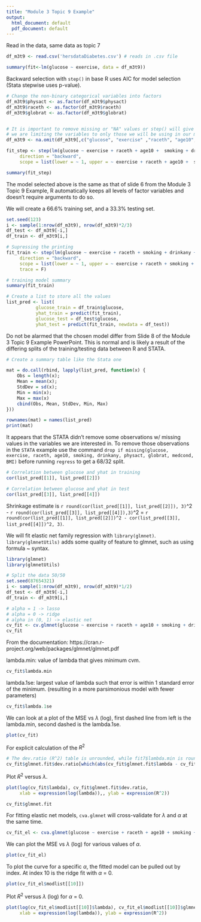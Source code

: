 ```yaml
---
title: "Module 3 Topic 9 Example"
output:
  html_document: default
  pdf_document: default
---
```



Read in the data, same data as topic 7
```r
df_m3t9 <- read.csv('hersdataDiabetes.csv') # reads in .csv file
```

```r
summary(fit<-lm(glucose ~ exercise, data = df_m3t9))
```
Backward selection with `step()` in base R uses AIC for model selection (Stata stepwise uses p-value). 

```r
# Change the non-binary categorical variables into factors
df_m3t9$physact <- as.factor(df_m3t9$physact)
df_m3t9$raceth <- as.factor(df_m3t9$raceth)
df_m3t9$globrat <- as.factor(df_m3t9$globrat)


# It is important to remove missing or "NA" values or step() will give warning messages
# we are limiting the variables to only those we will be using in our model
df_m3t9 <- na.omit(df_m3t9[,c("glucose", "exercise" ,"raceth", "age10", "smoking", "drinkany", "physact" ,"globrat", "medcond", "BMI")])

fit_step <- step(lm(glucose ~ exercise + raceth + age10 +  smoking + drinkany + physact + globrat + medcond + BMI, data = df_m3t9),
     direction = "backward",
     scope = list(lower = ~ 1, upper = ~ exercise + raceth + age10 +  smoking + drinkany + physact + globrat + medcond + BMI))
```

```r
summary(fit_step)
```
The model selected above is the same as that of slide 6 from the Module 3 Topic 9 Example, R automatically keeps all levels of factor variables and doesn't require arguments to do so.


We will create a 66.6% training set, and a 33.3% testing set.
```r
set.seed(123)
i <- sample(1:nrow(df_m3t9), nrow(df_m3t9)*2/3)
df_test <- df_m3t9[-i,]
df_train <- df_m3t9[i,]

# Supressing the printing
fit_train <- step(lm(glucose ~ exercise + raceth + smoking + drinkany + physact + globrat + medcond, data = df_train),
     direction = "backward",
     scope = list(lower = ~ 1, upper = ~ exercise + raceth + smoking + drinkany + physact + globrat + medcond),
     trace = F)

# training model summary
summary(fit_train)

# Create a list to store all the values
list_pred <- list(
           glucose_train = df_train$glucose,
           yhat_train = predict(fit_train),
           glucose_test = df_test$glucose,
           yhat_test = predict(fit_train, newdata = df_test))

```

Do not be alarmed that the chosen model differ from Slide 8 of the Module 3 Topic 9 Example PowerPoint. This is normal and is likely a result of the differing splits of the training/testing data between R and STATA.

```r
# Create a summary table like the Stata one

mat = do.call(rbind, lapply(list_pred, function(x) {
    Obs = length(x);
    Mean = mean(x);
    StdDev = sd(x);
    Min = min(x);
    Max = max(x)
    cbind(Obs, Mean, StdDev, Min, Max)
}))

rownames(mat) = names(list_pred)
print(mat)

```

It appears that the STATA didn't remove some observations w/ missing values in the variables we are interested in. To remove those observations in the `STATA` example use the command `drop if missing(glucose, exercise, raceth, age10, smoking, drinkany, physact, globrat, medcond, BMI)` before running `regress` to get a 68/32 split.

```r
# Correlation between glucose and yhat in training
cor(list_pred[[1]], list_pred[[2]])
```

```r
# Correlation between glucose and yhat in test
cor(list_pred[[3]], list_pred[[4]])
```

Shrinkage estimate is `r round(cor(list_pred[[1]], list_pred[[2]]), 3)`^2 - `r round(cor(list_pred[[3]], list_pred[[4]]),3)`^2 = `r round(cor(list_pred[[1]], list_pred[[2]])^2 - cor(list_pred[[3]], list_pred[[4]])^2, 3)`.

We will fit elastic net family regression with `library(glmnet)`. `library(glmnetUtils)` adds some quality of feature to glmnet, such as using formula ~ syntax. 
```r
library(glmnet)
library(glmnetUtils)

# Split the data 50/50
set.seed(87654321)
i <- sample(1:nrow(df_m3t9), nrow(df_m3t9)*1/2)
df_test <- df_m3t9[-i,]
df_train <- df_m3t9[i,]

# alpha = 1 -> lasso
# alpha = 0 -> ridge
# alpha in (0, 1) -> elastic net
cv_fit <- cv.glmnet(glucose ~ exercise + raceth + age10 + smoking + drinkany + physact + globrat + medcond + BMI, data = df_train, nfolds = 10, alpha = 1)
cv_fit
```

From the documentation: https://cran.r-project.org/web/packages/glmnet/glmnet.pdf

lambda.min: value of lambda that gives minimum cvm.

```r
cv_fit$lambda.min
```
lambda.1se: largest value of lambda such that error is within 1 standard error of the minimum. (resulting in a more parsimonious model with fewer parameters)

```r
cv_fit$lambda.1se
```
We can look at a plot of the MSE vs $\lambda$ (log), first dashed line from left is the lambda.min, second dashed is the lambda.1se.

```r
plot(cv_fit)
```

For explicit calculation of the $R^2$
```r
# The dev.ratio (R^2) table is unrounded, while fit7$lambda.min is rounded to 6 digits, set a tolerance to select the correct index.
cv_fit$glmnet.fit$dev.ratio[which(abs(cv_fit$glmnet.fit$lambda - cv_fit$lambda.min) < 1e-5)]
```


Plot $R^2$ versus $\lambda$. 

```r
plot(log(cv_fit$lambda), cv_fit$glmnet.fit$dev.ratio,
     xlab = expression(log(lambda)),, ylab = expression(R^2))
```

```r
cv_fit$glmnet.fit
```

For fitting elastic net models, `cva.glmnet` will cross-validate for $\lambda$ and $\alpha$ at the same time.

```r
cv_fit_el <- cva.glmnet(glucose ~ exercise + raceth + age10 + smoking + drinkany + physact + globrat + medcond + BMI, data = df_train, nfolds = 10)

```

We can plot the MSE vs $\lambda$ (log) for various values of $\alpha$.

```r
plot(cv_fit_el)
```


To plot the curve for a specific $\alpha$, the fitted model can be pulled out by index. At index 10 is the ridge fit with $\alpha$ = 0.

```r
plot(cv_fit_el$modlist[[10]])
```

Plot  $R^2$  versus $\lambda$ (log) for $\alpha$ = 0.


```r
plot(log(cv_fit_el$modlist[[10]]$lambda), cv_fit_el$modlist[[10]]$glmnet.fit$dev.ratio,
     xlab = expression(log(lambda)), ylab = expression(R^2))
```

